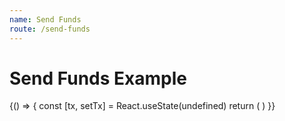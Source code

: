 ```yaml
---
name: Send Funds
route: /send-funds
---
```



# Send Funds Example

<Playground>
  {() => {
    const [tx, setTx] = React.useState(undefined)
    return (
      <ProvideSafeBalances
        address="0x1076f084A3703E1701a1a97F837906e56370D4f9"
        network="4"
      >
        <SendFunds value={tx} onChange={setTx} />
      </ProvideSafeBalances>
    )
  }}
</Playground>
